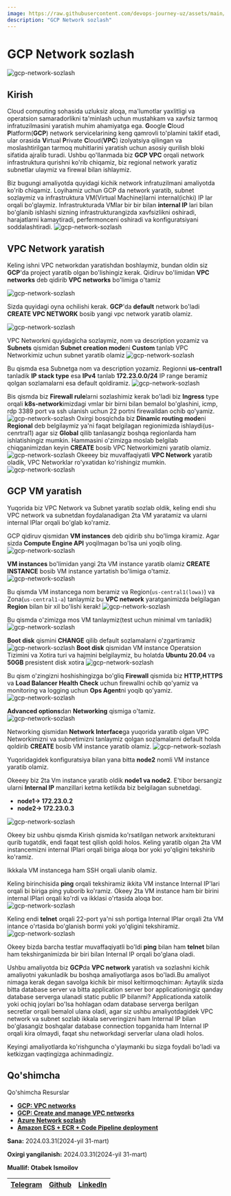 ```yaml
---
image: https://raw.githubusercontent.com/devops-journey-uz/assets/main/images/tutorials/cloud/gcp-network/banner.png
description: "GCP Network sozlash"
---
```



# GCP Network sozlash

![gcp-network-sozlash](https://raw.githubusercontent.com/devops-journey-uz/assets/main/images/tutorials/cloud/gcp-network/banner.png)

## Kirish

Cloud computing sohasida uzluksiz aloqa, ma'lumotlar yaxlitligi va operatsion samaradorlikni ta'minlash uchun mustahkam va xavfsiz tarmoq infratuzilmasini yaratish muhim ahamiyatga ega. **G**oogle **C**loud **P**latform(**GCP**) network servicelarining keng qamrovli to'plamini taklif etadi, ular orasida **V**irtual **P**rivate **C**loud(**VPC**) izolyatsiya qilingan va moslashtirilgan tarmoq muhitlarini yaratish uchun asosiy qurilish bloki sifatida ajralib turadi. Ushbu qo'llanmada biz **GCP VPC** orqali network infrastruktura qurishni ko'rib chiqamiz, biz regional network yaratiz subnetlar ulaymiz va firewal bilan ishlaymiz.


Biz bugungi amaliyotda quyidagi kichik network infratuzilmani amaliyotda ko'rib chiqamiz. Loyihamiz uchun GCP da network yaratib, subnet sozlaymiz va infrastruktura VM(Virtual Machine)larni internal(ichki) IP lar orqali bo'glaymiz. Infrastrukturada VMlar bir bir bilan **internal IP** lari bilan bo'glanib ishlashi sizning infrastrukturangizda xavfsizlikni oshiradi, harajatlarni kamaytiradi, perfermonceni oshiradi va konfiguratsiyani soddalashtiradi.
![gcp-network-sozlash](https://raw.githubusercontent.com/devops-journey-uz/assets/main/images/tutorials/cloud/gcp-network/vpc-architecture.png)

## VPC Network yaratish

Keling ishni VPC networkdan yaratishdan boshlaymiz, bundan oldin siz **GCP**'da project yaratib olgan bo'lishingiz kerak. Qidiruv bo'limidan **VPC networks** deb qidirib **VPC networks** bo'limiga o'tamiz

![gcp-network-sozlash](https://raw.githubusercontent.com/devops-journey-uz/assets/main/images/tutorials/cloud/gcp-network/gcp1.png)

Sizda quyidagi oyna ochilishi kerak. **GCP**'da **default** network bo'ladi **CREATE VPC NETWORK** bosib yangi vpc network yaratib olamiz.

![gcp-network-sozlash](https://raw.githubusercontent.com/devops-journey-uz/assets/main/images/tutorials/cloud/gcp-network/gcp2.png)

VPC Networkni quyidagicha sozlaymiz, nom va description yozamiz va **Subnets** qismidan **Subnet creation mode**ni **Custom** tanlab VPC Networkimiz uchun subnet yaratib olamiz 
![gcp-network-sozlash](https://raw.githubusercontent.com/devops-journey-uz/assets/main/images/tutorials/cloud/gcp-network/vpc1.png)

Bu qismda esa Subnetga nom va description yozamiz. Regionni **us-central1** tanladik **IP stack type** esa **IPv4** tanlab **172.23.0.0/24** IP range beramiz qolgan sozlamalarni esa default qoldiramiz.
![gcp-network-sozlash](https://raw.githubusercontent.com/devops-journey-uz/assets/main/images/tutorials/cloud/gcp-network/vpc2.png)

Bis qismda biz **Firewall rule**larni sozlashimiz kerak bo'ladi biz **Ingress** type orqali **k8s-network**imizdagi vmlar bir birni bilan bemalol bo'glashini, icmp, rdp 3389 port va ssh ulanish uchun 22 portni firewalldan ochib qo'yamiz.
![gcp-network-sozlash](https://raw.githubusercontent.com/devops-journey-uz/assets/main/images/tutorials/cloud/gcp-network/vpc3.png)
Oxirgi bosqichda biz **Dinamic routing mode**ni **Regional** deb belgilaymiz ya'ni faqat belgilagan regionimizda ishlaydi(us-cenrtral1) agar siz **Global** qilib tanlasangiz boshqa regionlarda ham ishlatishingiz mumkin. Hammasini o'zimizga moslab belgilab chiqganimizdan keyin **CREATE** bosib VPC Networkimizni yaratib olamiz.
![gcp-network-sozlash](https://raw.githubusercontent.com/devops-journey-uz/assets/main/images/tutorials/cloud/gcp-network/vpc4.png)
Okeeey biz muvaffaqiyatli **VPC Network** yaratib oladik, VPC Networklar ro'yxatidan ko'rishingiz mumkin.
![gcp-network-sozlash](https://raw.githubusercontent.com/devops-journey-uz/assets/main/images/tutorials/cloud/gcp-network/vpc5.png)

## GCP VM yaratish

Yuqorida biz VPC Network va Subnet yaratib sozlab oldik, keling endi shu VPC network va subnetdan foydalanadigan 2ta VM yaratamiz va ularni internal IPlar orqali bo'glab ko'ramiz.

GCP qidiruv qismidan **VM instances** deb qidirib shu bo'limga kiramiz. Agar sizda **Compute Engine API** yoqilmagan bo'lsa uni yoqib oling.
![gcp-network-sozlash](https://raw.githubusercontent.com/devops-journey-uz/assets/main/images/tutorials/cloud/gcp-network/vm.png)

**VM instances** bo'limidan yangi 2ta VM instance yaratib olamiz **CREATE INSTANCE** bosib VM instance yartatish bo'limiga o'tamiz.
![gcp-network-sozlash](https://raw.githubusercontent.com/devops-journey-uz/assets/main/images/tutorials/cloud/gcp-network/vm1.png)

Bu qismda VM instancega nom beramiz va Region(`us-central1(lowa)`) va Zona(`us-central1-a`) tanlaymiz bu **VPC network** yaratganimizda belgilagan **Region** bilan bir xil bo'lishi kerak!
![gcp-network-sozlash](https://raw.githubusercontent.com/devops-journey-uz/assets/main/images/tutorials/cloud/gcp-network/vm2.png)

Bu qismda o'zimizga mos VM tanlaymiz(test uchun minimal vm tanladik)
![gcp-network-sozlash](https://raw.githubusercontent.com/devops-journey-uz/assets/main/images/tutorials/cloud/gcp-network/vm3.png)

**Boot disk** qismini **CHANGE** qilib default sozlamalarni o'zgartiramiz
![gcp-network-sozlash](https://raw.githubusercontent.com/devops-journey-uz/assets/main/images/tutorials/cloud/gcp-network/vm4.png)
**Boot disk** qismidan VM instance Operatsion Tizimini va Xotira turi va hajmini belgilaymiz, bu holatda **Ubuntu 20.04** va **50GB** presistent disk xotira
![gcp-network-sozlash](https://raw.githubusercontent.com/devops-journey-uz/assets/main/images/tutorials/cloud/gcp-network/vm5.png)

Bu qism o'zingizni hoshishingizga bo'gliq **Firewall** qismida biz **HTTP,HTTPS** va **Load Balancer Health Check** uchun firewallni ochib qo'yamiz va monitoring va logging uchun **Ops Agent**ni yoqib qo'yamiz.
![gcp-network-sozlash](https://raw.githubusercontent.com/devops-journey-uz/assets/main/images/tutorials/cloud/gcp-network/vm6.png)

**Advanced options**dan **Networking** qismiga o'tamiz.
![gcp-network-sozlash](https://raw.githubusercontent.com/devops-journey-uz/assets/main/images/tutorials/cloud/gcp-network/vm7.png)

Networking qismidan **Network Interface**ga yuqorida yaratib olgan VPC Networkimizni va subnetimizni tanlaymiz qolgan sozlamalarni default holda qoldirib **CREATE** bosib VM instance yaratib olamiz.
![gcp-network-sozlash](https://raw.githubusercontent.com/devops-journey-uz/assets/main/images/tutorials/cloud/gcp-network/vm8.png)

Yuqoridagidek konfiguratsiya bilan yana bitta **node2** nomli VM instance yaratib olamiz.

Okeeey biz 2ta Vm instance yaratib oldik **node1 va node2**. E'tibor bersangiz ularni **Internal IP** manzillari ketma ketlikda biz belgilagan subnetdagi.
* **node1-> 172.23.0.2**
* **node2-> 172.23.0.3**

![gcp-network-sozlash](https://raw.githubusercontent.com/devops-journey-uz/assets/main/images/tutorials/cloud/gcp-network/vm9.png)

Okeey biz ushbu qismda Kirish qismida ko'rsatilgan network arxitekturani qurib tugatdik, endi faqat test qilish qoldi holos. Keling yaratib olgan 2ta VM instancemizni internal IPlari orqali biriga aloqa bor yoki yo'qligini tekshirib ko'ramiz.

Ikkkala VM instancega ham SSH orqali ulanib olamiz.

Keling birinchisida **ping** orqali tekshiramiz ikkita VM instance Internal IP'lari orqali bi biriga ping yuborib ko'ramiz. Okeey 2ta VM instance ham bir birini internal IPlari orqali ko'rdi va ikklasi o'rtasida aloqa bor.
![gcp-network-sozlash](https://raw.githubusercontent.com/devops-journey-uz/assets/main/images/tutorials/cloud/gcp-network/test1.png)

Keling endi **telnet** orqali 22-port ya'ni ssh portiga Internal IPlar orqali 2ta VM intance o'rtasida bo'glanish bormi yoki yo'qligini tekshiramiz.
![gcp-network-sozlash](https://raw.githubusercontent.com/devops-journey-uz/assets/main/images/tutorials/cloud/gcp-network/test2.png)

Okeey bizda barcha testlar muvaffaqiyatli bo'ldi **ping** bilan ham **telnet** bilan ham tekshirganimizda bir biri bilan Internal IP orqali bo'glana oladi.

Ushbu amaliyotda biz **GCP**da **VPC network** yaratish va sozlashni kichik amaliyotni yakunladik bu boshqa amaliyotlarga asos bo'ladi.Bu amaliyot nimaga kerak degan savolga kichik bir misol keltirmoqchiman: Aytaylik sizda bitta database server va bitta application server bor applicationingiz qanday database serverga ulanadi static public IP bilanmi? Applicationda xatolik yoki ochiq joylari bo'lsa hohlagan odam database serverga berilgan secretlar orqali bemalol ulana oladi, agar siz ushbu amaliyotdagidek VPC network va subnet sozlab ikkala serveringizni ham Internal IP bilan bo'glasangiz boshqalar database connection topganida ham Internal IP orqali kira olmaydi, faqat shu networkdagi serverlar ulana oladi holos.

Keyingi amaliyotlarda ko'rishguncha o'ylaymanki bu sizga foydali bo'ladi va ketkizgan vaqtingizga achinmadingiz.

## Qo'shimcha
<Callout type="info" emoji="">
Qo'shimcha Resurslar
 
 * [**GCP: VPC networks**](https://cloud.google.com/vpc/docs/vpc)
 * [**GCP: Create and manage VPC networks**](https://cloud.google.com/vpc/docs/create-modify-vpc-networks)
 * [**Azure Network sozlash**](https://devops-journey.uz/guides/cloud/azure-network-sozlash)
 * [**Amazon ECS + ECR + Code Pipeline deployment**](https://devops-journey.uz/guides/cloud/aws-ecs-ecr-pipeline)
 
**Sana:** 2024.03.31(2024-yil 31-mart)

**Oxirgi yangilanish:** 2024.03.31(2024-yil 31-mart)

**Muallif: Otabek Ismoilov**

| [Telegram](https://t.me/Otabek_Ismoilov) | [Github](https://github.com/ismoilovdevml) | [LinkedIn](https://www.linkedin.com/in/otabek-ismoilov/) |
| - | - | - |

</Callout>